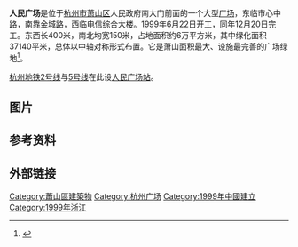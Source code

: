 {{about|杭州市蕭山區的人民广场|其他人民廣場|人民廣場}}
'''人民广场'''是位于[[杭州市|杭州市]][[萧山区|萧山区]]人民政府南大门前面的一个大型[[广场|广场]]，东临市心中路，南靠金城路，西临电信综合大楼。1999年6月22日开工，同年12月20日完工。东西长400米，南北均宽150米，占地面积约6万平方米，其中绿化面积37140平米，总体以中轴对称形式布置。它是萧山面积最大、设施最完善的广场绿地<ref>{{cite web |url=http://www.ddmap.com/571/ddshop/487534 |language= |title=萧山人民广场 |publisher=丁丁网 |date= |accessdate=2014年12月8日 |deadurl=yes |archiveurl=https://web.archive.org/web/20141217063937/http://www.ddmap.com/571/ddshop/487534 |archivedate=2014年12月17日 }}</ref>。

[[杭州地铁2号线|杭州地铁2号线]]与[[杭州地铁5号线|5号线]]在此设[[人民广场站_(杭州市)|人民广场站]]。

== 图片 ==
{{Gallery
|width=140
|lines=1
|align=center
|File:Renmin Square (Xiaoshan District) 01.jpg|
|File:Renmin Square (Xiaoshan District) 04.jpg|建设纪录碑文
|File:Renmin Square (Xiaoshan District) 06.jpg|
|File:Renmin Square (Xiaoshan District) 09.jpg|区政府
|File:Renmin Square (Xiaoshan District) 07.jpg|广场与[[萧山开元名都大酒店|萧山开元名都大酒店]]
}}

== 参考资料 ==
{{reflist}}

== 外部链接 ==
{{commons category|Renmin Square (Xiaoshan District)}}

{{DEFAULTSORT:REN}}
[[Category:蕭山區建築物|Category:蕭山區建築物]]
[[Category:杭州广场|Category:杭州广场]]
[[Category:1999年中國建立|Category:1999年中國建立]]
[[Category:1999年浙江|Category:1999年浙江]]